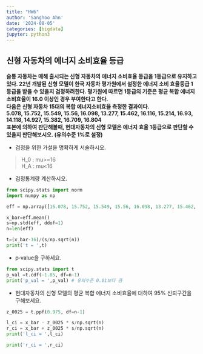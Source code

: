 ```yaml
---
title: "HW6"
author: 'Sanghoo Ahn'
date: '2024-08-05'
categories: [bigdata]
jupyter: python3
---
```


## 신형 자동차의 에너지 소비효율 등급

**슬통 자동차는 매해 출시되는 신형 자동차의 에너지 소비효율 등급을 1등급으로 유지하고 있다. 22년 개발된 신형 모델이 한국 자동차 평가원에서 설정한 에너지 소비 효율등급 1등급을 받을 수 있을지 검정하려한다. 평가원에 따르면 1등급의 기준은 평균 복합 에너지 소비효율이 16.0 이상인 경우 부여한다고 한다.**  
**다음은 신형 자동차 15대의 복합 에너지소비효율 측정한 결과이다.**  
**5.078, 15.752, 15.549, 15.56, 16.098, 13.277, 15.462, 16.116, 15.214, 16.93, 14.118, 14.927, 15.382, 16.709, 16.804**  
**표본에 의하여 판단해볼때, 현대자동차의 신형 모델은 에너지 효율 1등급으로 판단할 수 있을지 판단해보시오. (유의수준 1%로 설정)**
 
- 검정을 위한 가설을 명확하게 서술하시오.

> H_0 : mu>=16  
  H_A : mu<16
    
- 검정통계량 계산하시오.
```python
from scipy.stats import norm
import numpy as np

eff = np.array([15.078, 15.752, 15.549, 15.56, 16.098, 13.277, 15.462, 16.116, 15.214, 16.93, 14.118, 14.927, 15.382, 16.709, 16.804])

x_bar=eff.mean()
s=np.std(eff, ddof=1)
n=len(eff)

t=(x_bar-16)/(s/np.sqrt(n))
print('t = ',t)
```
  

- p‑value을 구하세요.
```python
from scipy.stats import t
p_val =t.cdf(-1.85, df=n-1)
print('p_val = ',p_val) # 유의수준 0.01보다 큼
```
  

- 현대자동차의 신형 모델의 평균 복합 에너지 소비효율에 대하여 95% 신뢰구간을 구해보세요.
```python
z_0025 = t.ppf(0.975, df=n-1)

l_ci = x_bar - z_0025 * s/np.sqrt(n)
r_ci = x_bar + z_0025 * s/np.sqrt(n)
print('l_ci = ',l_ci)
```
```python
print('r_ci = ',r_ci)

```



